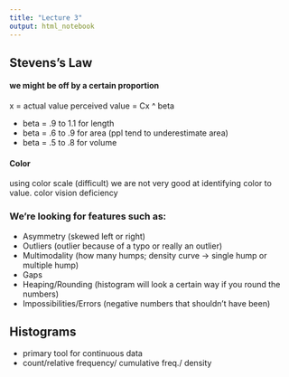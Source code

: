 ```yaml
---
title: "Lecture 3"
output: html_notebook
---
```


## Stevens's Law
#### we might be off by a certain proportion
x = actual value
perceived value = Cx ^ beta 

- beta = .9 to 1.1 for length
- beta = .6 to .9 for area (ppl tend to underestimate area)
- beta = .5 to .8 for volume

#### Color
using color scale (difficult)
we are not very good at identifying color to value.
color vision deficiency 

### We're looking for features such as:
- Asymmetry (skewed left or right)
- Outliers (outlier because of a typo or really an outlier)
- Multimodality (how many humps; density curve -> single hump or multiple hump)
- Gaps
- Heaping/Rounding (histogram will look a certain way if you round the numbers)
- Impossibilities/Errors (negative numbers that shouldn't have been)

## Histograms
- primary tool for continuous data
- count/relative frequency/ cumulative freq./ density 
